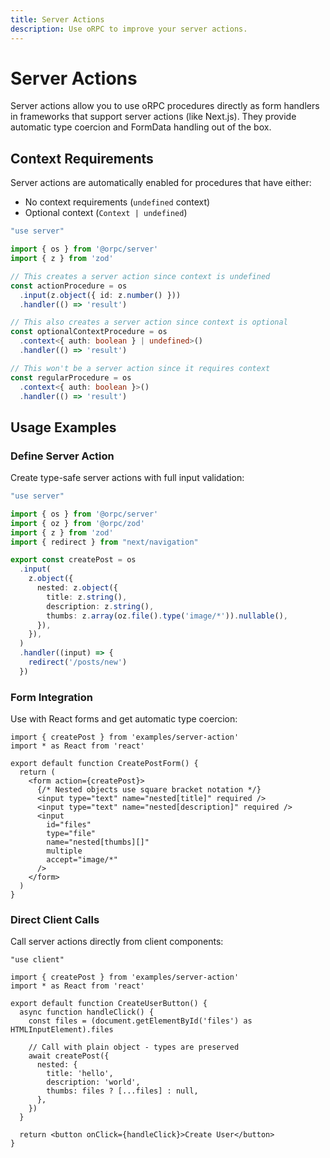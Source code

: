 ```yaml
---
title: Server Actions
description: Use oRPC to improve your server actions.
---
```


# Server Actions

Server actions allow you to use oRPC procedures directly as form handlers in frameworks that support server actions (like Next.js). They provide automatic type coercion and FormData handling out of the box.

## Context Requirements

Server actions are automatically enabled for procedures that have either:
- No context requirements (`undefined` context)
- Optional context (`Context | undefined`)

```ts twoslash
"use server"

import { os } from '@orpc/server'
import { z } from 'zod'

// This creates a server action since context is undefined
const actionProcedure = os
  .input(z.object({ id: z.number() }))
  .handler(() => 'result')

// This also creates a server action since context is optional
const optionalContextProcedure = os
  .context<{ auth: boolean } | undefined>()
  .handler(() => 'result')

// This won't be a server action since it requires context
const regularProcedure = os
  .context<{ auth: boolean }>()
  .handler(() => 'result')
```

## Usage Examples

### Define Server Action

Create type-safe server actions with full input validation:

```ts twoslash
"use server"

import { os } from '@orpc/server'
import { oz } from '@orpc/zod'
import { z } from 'zod'
import { redirect } from "next/navigation"

export const createPost = os
  .input(
    z.object({
      nested: z.object({
        title: z.string(),
        description: z.string(),
        thumbs: z.array(oz.file().type('image/*')).nullable(),
      }),
    }),
  )
  .handler((input) => {
    redirect('/posts/new')
  })
```

### Form Integration

Use with React forms and get automatic type coercion:

```tsx twoslash
import { createPost } from 'examples/server-action'
import * as React from 'react'

export default function CreatePostForm() {
  return (
    <form action={createPost}>
      {/* Nested objects use square bracket notation */}
      <input type="text" name="nested[title]" required />
      <input type="text" name="nested[description]" required />
      <input
        id="files"
        type="file"
        name="nested[thumbs][]"
        multiple
        accept="image/*"
      />
    </form>
  )
}
```

### Direct Client Calls

Call server actions directly from client components:

```tsx twoslash
"use client"

import { createPost } from 'examples/server-action'
import * as React from 'react'

export default function CreateUserButton() {
  async function handleClick() {
    const files = (document.getElementById('files') as HTMLInputElement).files

    // Call with plain object - types are preserved
    await createPost({
      nested: {
        title: 'hello',
        description: 'world',
        thumbs: files ? [...files] : null,
      },
    })
  }

  return <button onClick={handleClick}>Create User</button>
}
```